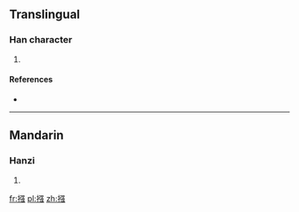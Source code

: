 ==Translingual==

===Han character===
{{Han char|rn=64|rad=手|as=11|sn=14|four=|canj=手弓戈戈 (QNII), 手弓口戈 (QNRI), X手弓口戈 (XQNRI)}}

# {{defn|Han|sort=手11}}

====References====
* {{Han ref|kx=0453.020|dkj=12653|hdz=31950.100|uh=647E|ud=25726}}

----

==Mandarin==

===Hanzi===
{{cmn-hanzi|pin=[[jiàng]] ([[jiang4]]), [[liāo]] ([[liao1]]), [[liáo]] ([[liao2]]), [[liào]] ([[liao4]])|wg=chiang<sup>4</sup>, liao<sup>1</sup>, liao<sup>2</sup>, liao<sup>4</sup>}}

# {{defn|Mandarin|sort=手11}}

[[fr:摾]]
[[pl:摾]]
[[zh:摾]]
